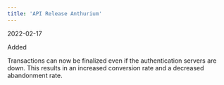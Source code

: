 ```yaml
---
title: 'API Release Anthurium'  
---
```

<span class="date">2022-02-17</span>  
  
  
<div class="pill pill-green">Added</div>  
  

Transactions can now be finalized even if the authentication servers are down. This results in an increased conversion rate and a decreased abandonment rate.